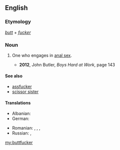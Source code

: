 ==English==

===Etymology===
''[[butt]]'' + ''[[fucker]]''

===Noun===
{{en-noun}}

# {{context|vulgar|pejorative|lang=en}} One who engages in [[anal sex]].
#* '''2012''', John Butler, ''Boys Hard at Work'', page 143

====See also====
* [[assfucker]]
* [[scissor sister]]

====Translations====
{{trans-top|buttfucker}}
* Albanian: {{t|sq|bythëqirë|m}}
* German: {{t|de|Arschficker|m}}
{{trans-mid}}
* Romanian: {{t|ro|poponar}}, {{t|ro|curist}}, {{t|ro|găozar}}, {{t+|ro|fundaș}}
* Russian: {{t|ru|жопоёб|m}}, {{t+|ru|жо́пник|m}}
{{trans-bottom}}

[[my:buttfucker]]